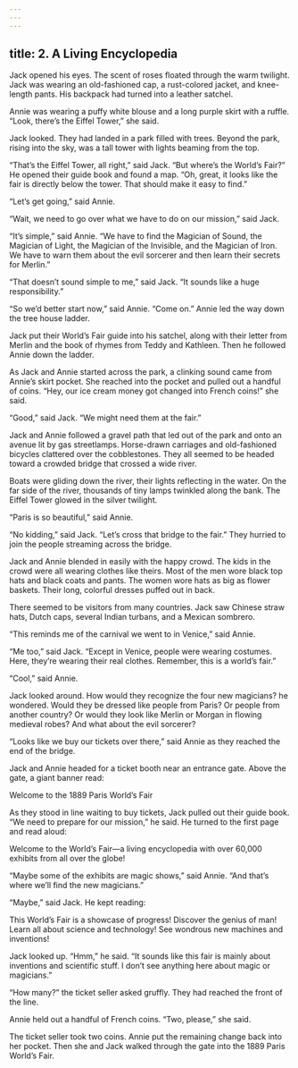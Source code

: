 ```yaml
---
---
---
```

title: 2. A Living Encyclopedia
---






Jack opened his eyes. The scent of roses floated through the warm twilight. Jack was wearing an old-fashioned cap, a rust-colored jacket, and knee-length pants. His backpack had turned into a leather satchel.

Annie was wearing a puffy white blouse and a long purple skirt with a ruffle. “Look, there’s the Eiffel Tower,” she said.

Jack looked. They had landed in a park filled with trees. Beyond the park, rising into the sky, was a tall tower with lights beaming from the top.

“That’s the Eiffel Tower, all right,” said Jack. “But where’s the World’s Fair?” He opened their guide book and found a map. “Oh, great, it looks like the fair is directly below the tower. That should make it easy to find.”



“Let’s get going,” said Annie.

“Wait, we need to go over what we have to do on our mission,” said Jack.

“It’s simple,” said Annie. “We have to find the Magician of Sound, the Magician of Light, the Magician of the Invisible, and the Magician of Iron. We have to warn them about the evil sorcerer and then learn their secrets for Merlin.”

“That doesn’t sound simple to me,” said Jack. “It sounds like a huge responsibility.”

“So we’d better start now,” said Annie. “Come on.” Annie led the way down the tree house ladder.

Jack put their World’s Fair guide into his satchel, along with their letter from Merlin and the book of rhymes from Teddy and Kathleen. Then he followed Annie down the ladder.

As Jack and Annie started across the park, a clinking sound came from Annie’s skirt pocket. She reached into the pocket and pulled out a handful of coins. “Hey, our ice cream money got changed into French coins!” she said.

“Good,” said Jack. “We might need them at the fair.”

Jack and Annie followed a gravel path that led out of the park and onto an avenue lit by gas streetlamps. Horse-drawn carriages and old-fashioned bicycles clattered over the cobblestones. They all seemed to be headed toward a crowded bridge that crossed a wide river.

Boats were gliding down the river, their lights reflecting in the water. On the far side of the river, thousands of tiny lamps twinkled along the bank. The Eiffel Tower glowed in the silver twilight.

“Paris is so beautiful,” said Annie.

“No kidding,” said Jack. “Let’s cross that bridge to the fair.” They hurried to join the people streaming across the bridge.

Jack and Annie blended in easily with the happy crowd. The kids in the crowd were all wearing clothes like theirs. Most of the men wore black top hats and black coats and pants. The women wore hats as big as flower baskets. Their long, colorful dresses puffed out in back.

There seemed to be visitors from many countries. Jack saw Chinese straw hats, Dutch caps, several Indian turbans, and a Mexican sombrero.

“This reminds me of the carnival we went to in Venice,” said Annie.

“Me too,” said Jack. “Except in Venice, people were wearing costumes. Here, they’re wearing their real clothes. Remember, this is a world’s fair.”

“Cool,” said Annie.

Jack looked around. How would they recognize the four new magicians? he wondered. Would they be dressed like people from Paris? Or people from another country? Or would they look like Merlin or Morgan in flowing medieval robes? And what about the evil sorcerer?

“Looks like we buy our tickets over there,” said Annie as they reached the end of the bridge.

Jack and Annie headed for a ticket booth near an entrance gate. Above the gate, a giant banner read:





Welcome to the 1889 Paris World’s Fair


As they stood in line waiting to buy tickets, Jack pulled out their guide book. “We need to prepare for our mission,” he said. He turned to the first page and read aloud:

Welcome to the World’s Fair—a living encyclopedia with over 60,000 exhibits from all over the globe!



“Maybe some of the exhibits are magic shows,” said Annie. “And that’s where we’ll find the new magicians.”

“Maybe,” said Jack. He kept reading:

This World’s Fair is a showcase of progress! Discover the genius of man! Learn all about science and technology! See wondrous new machines and inventions!



Jack looked up. “Hmm,” he said. “It sounds like this fair is mainly about inventions and scientific stuff. I don’t see anything here about magic or magicians.”

“How many?” the ticket seller asked gruffly. They had reached the front of the line.

Annie held out a handful of French coins. “Two, please,” she said.

The ticket seller took two coins. Annie put the remaining change back into her pocket. Then she and Jack walked through the gate into the 1889 Paris World’s Fair.